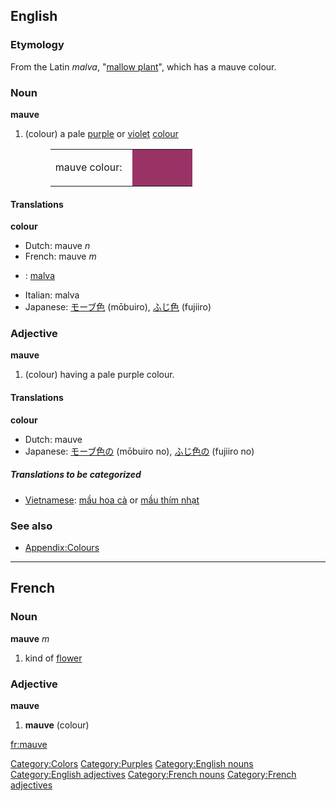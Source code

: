 {{Wikipedia}}
==English==

===Etymology===
From the Latin ''malva'', "[[mallow plant]]", which has a mauve colour.

===Noun===
'''mauve'''

#(colour) a pale [[purple]] or [[violet]] [[color|colour]]
#:<table><tr><td>mauve colour: &nbsp;</td><td bgcolor="#993366" width="80">&nbsp; </td></tr></table>

====Translations====
'''colour'''
{{top}}
*Dutch: mauve ''n''
*French: mauve ''m''
*{{io}} : [[malva]]
{{mid}}
*Italian: malva
*Japanese: [[モーブ色]] (mōbuiro), [[ふじ色]] (fujiiro)
{{bottom}}

===Adjective===
'''mauve'''

#(colour) having a pale purple colour. 

====Translations====
'''colour'''
{{top}}
*Dutch: mauve
*Japanese: [[モーブ色]]の (mōbuiro no), [[ふじ色]]の (fujiiro no)
{{mid}}
{{bottom}}

=====Translations to be categorized=====
{{checktrans}}
<!--Remove this section once all of the translations below have been moved into the tables above.-->
* [[Vietnamese]]: [[mầu hoa cà]] or [[mầu thím nhạt]]

===See also===
*[[Wiktionary_Appendix:Colours|Appendix:Colours]]

[[Category:Colors]]
[[Category:Purples]]
[[Category:English nouns]]
[[Category:English adjectives]]

----
==French==
===Noun===
'''mauve''' ''m''
# kind of [[flower]]

[[Category:French nouns]]

===Adjective===
'''mauve'''

# '''mauve''' (colour)

[[Category:French adjectives]]

[[fr:mauve]]
